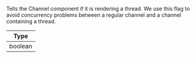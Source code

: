 Tells the Channel component if it is rendering a thread. We use this flag to avoid concurrency problems between a
regular channel and a channel containing a thread.

| Type    |
| ------- |
| boolean |
